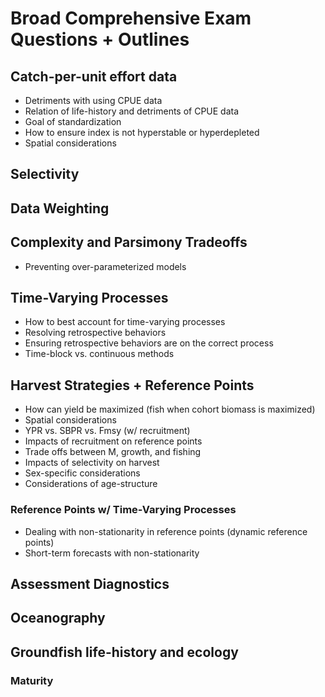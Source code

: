 # Broad Comprehensive Exam Questions + Outlines

## Catch-per-unit effort data
- Detriments with using CPUE data
- Relation of life-history and detriments of CPUE data
- Goal of standardization
- How to ensure index is not hyperstable or hyperdepleted
- Spatial considerations

## Selectivity


## Data Weighting

## Complexity and Parsimony Tradeoffs
- Preventing over-parameterized models

## Time-Varying Processes
- How to best account for time-varying processes
- Resolving retrospective behaviors
- Ensuring retrospective behaviors are on the correct process
- Time-block vs. continuous methods


## Harvest Strategies + Reference Points
- How can yield be maximized (fish when cohort biomass is maximized)
- Spatial considerations
- YPR vs. SBPR vs. Fmsy (w/ recruitment)
- Impacts of recruitment on reference points
- Trade offs between M, growth, and fishing
- Impacts of selectivity on harvest
- Sex-specific considerations 
- Considerations of age-structure


### Reference Points w/ Time-Varying Processes
- Dealing with non-stationarity in reference points (dynamic reference points)
- Short-term forecasts with non-stationarity

## Assessment Diagnostics

## Oceanography

## Groundfish life-history and ecology

### Maturity 